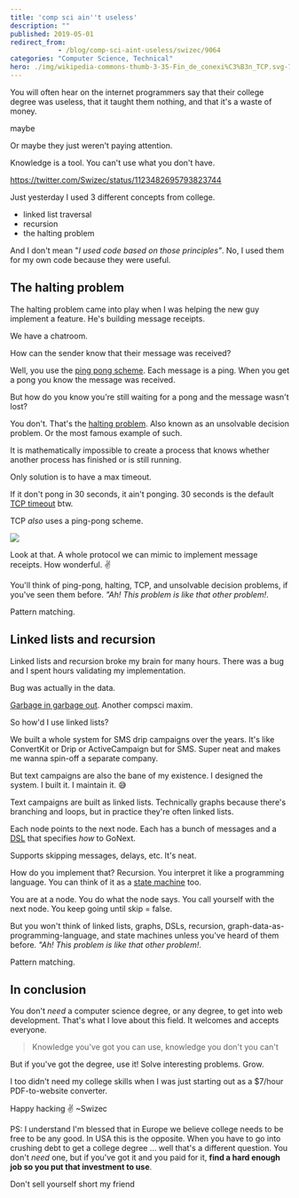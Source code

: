 ```yaml
---
title: 'comp sci ain''t useless'
description: ""
published: 2019-05-01
redirect_from: 
            - /blog/comp-sci-aint-useless/swizec/9064
categories: "Computer Science, Technical"
hero: ./img/wikipedia-commons-thumb-3-35-Fin_de_conexi%C3%B3n_TCP.svg-750px-Fin_de_conexi%C3%B3n_TCP.svg.png
---
```

You will often hear on the internet programmers say that their college degree was useless, that it taught them nothing, and that it's a waste of money.



maybe



Or maybe they just weren't paying attention.



Knowledge is a tool. You can't use what you don't have.



https://twitter.com/Swizec/status/1123482695793823744



Just yesterday I used 3 different concepts from college.



- linked list traversal
- recursion
- the halting problem



And I don't mean "_I used code based on those principles"_. No, I used them for my own code because they were useful.



## The halting problem



The halting problem came into play when I was helping the new guy implement a feature. He's building message receipts.



We have a chatroom.



How can the sender know that their message was received?



Well, you use the [ping pong scheme](https://en.wikipedia.org/wiki/Ping-pong_scheme). Each message is a ping. When you get a pong you know the message was received.



But how do you know you're still waiting for a pong and the message wasn't lost?



You don't. That's the [halting problem](https://en.wikipedia.org/wiki/Halting_problem). Also known as an unsolvable decision problem. Or the most famous example of such.



It is mathematically impossible to create a process that knows whether another process has finished or is still running.



Only solution is to have a max timeout.



If it don't pong in 30 seconds, it ain't ponging. 30 seconds is the default [TCP timeout](https://en.wikipedia.org/wiki/Transmission_Control_Protocol) btw.



TCP _also_ uses a ping-pong scheme.

![](./img/wikipedia-commons-thumb-3-35-Fin_de_conexi%C3%B3n_TCP.svg-750px-Fin_de_conexi%C3%B3n_TCP.svg.png)

Look at that. A whole protocol we can mimic to implement message receipts. How wonderful. ✌️



You'll think of ping-pong, halting, TCP, and unsolvable decision problems, if you've seen them before. _"Ah! This problem is like that other problem!_.



Pattern matching.



## Linked lists and recursion



Linked lists and recursion broke my brain for many hours. There was a bug and I spent hours validating my implementation.



Bug was actually in the data.



[Garbage in garbage out](https://en.wikipedia.org/wiki/Garbage_in,_garbage_out). Another compsci maxim.



So how'd I use linked lists?



We built a whole system for SMS drip campaigns over the years. It's like ConvertKit or Drip or ActiveCampaign but for SMS. Super neat and makes me wanna spin-off a separate company.



But text campaigns are also the bane of my existence. I designed the system. I built it. I maintain it. 😅



Text campaigns are built as linked lists. Technically graphs because there's branching and loops, but in practice they're often linked lists.



Each node points to the next node. Each has a bunch of messages and a [DSL](https://en.wikipedia.org/wiki/Domain-specific_language) that specifies _how_ to GoNext.



Supports skipping messages, delays, etc. It's neat.



How do you implement that? Recursion. You interpret it like a programming language. You can think of it as a [state machine](https://en.wikipedia.org/wiki/Finite-state_machine) too.



You are at a node. You do what the node says. You call yourself with the next node. You keep going until skip = false.



But you won't think of linked lists, graphs, DSLs, recursion, graph-data-as-programming-language, and state machines unless you've heard of them before. _"Ah! This problem is like that other problem!_.



Pattern matching.



## In conclusion



You don't _need_ a computer science degree, or any degree, to get into web development. That's what I love about this field. It welcomes and accepts everyone.



> Knowledge you've got you can use, knowledge you don't you can't



But if you've got the degree, use it! Solve interesting problems. Grow.



I too didn't need my college skills when I was just starting out as a $7/hour PDF-to-website converter.



Happy hacking ✌️ ~Swizec



PS: I understand I'm blessed that in Europe we believe college needs to be free to be any good. In USA this is the opposite. When you have to go into crushing debt to get a college degree ... well that's a different question. You don't _need_ one, but if you've got it and you paid for it, **find a hard enough job so you put that investment to use**.



Don't sell yourself short my friend